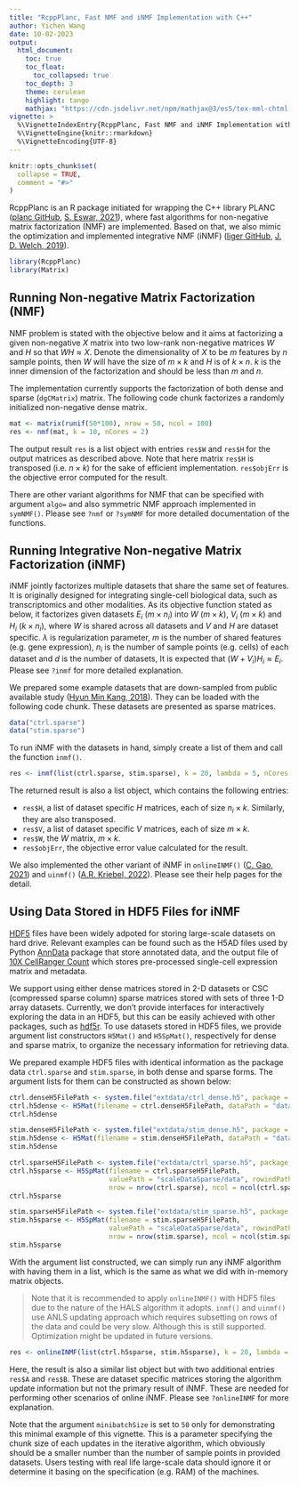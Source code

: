 ```yaml
---
title: "RcppPlanc, Fast NMF and iNMF Implementation with C++"
author: Yichen Wang
date: 10-02-2023
output:
  html_document:
    toc: true
    toc_float:
      toc_collapsed: true
    toc_depth: 3
    theme: cerulean
    highlight: tango
    mathjax: "https://cdn.jsdelivr.net/npm/mathjax@3/es5/tex-mml-chtml.js"
vignette: >
  %\VignetteIndexEntry{RcppPlanc, Fast NMF and iNMF Implementation with C++}
  %\VignetteEngine{knitr::rmarkdown}
  %\VignetteEncoding{UTF-8}
---
```


```r
knitr::opts_chunk$set(
  collapse = TRUE,
  comment = "#>"
)
```

RcppPlanc is an R package initiated for wrapping the C++ library PLANC ([planc GitHub](https://github.com/ramkikannan/planc), [S. Eswar, 2021](https://doi.org/10.1145/3432185)), where fast algorithms for non-negative matrix factorization (NMF) are implemented. Based on that, we also mimic the optimization and implemented integrative NMF (iNMF) ([liger GitHub](https://github.com/welch-lab/liger), [J. D. Welch, 2019](https://doi.org/10.1016/j.cell.2019.05.006)).

```r
library(RcppPlanc)
library(Matrix)
```

## Running Non-negative Matrix Factorization (NMF)

NMF problem is stated with the objective below and it aims at factorizing a given non-negative $X$ matrix into two low-rank non-negative matrices $W$ and $H$ so that $WH \approx X$. Denote the dimensionality of $X$ to be $m$ features by $n$ sample points, then $W$ will have the size of $m \times k$ and $H$ is of $k \times n$. $k$ is the inner dimension of the factorization and should be less than $m$ and $n$. 

\begin{align*}
\arg\min_{W\ge0,H\ge0}||X-WH||_F^2
\end{align*}

The implementation currently supports the factorization of both dense and sparse (`dgCMatrix`) matrix. The following code chunk factorizes a randomly initialized non-negative dense matrix. 

```r
mat <- matrix(runif(50*100), nrow = 50, ncol = 100)
res <- nmf(mat, k = 10, nCores = 2)
```

The output result `res` is a list object with entries `res$W` and `res$H` for the output matrices as described above. Note that here matrix `res$H` is transposed (i.e. $n \times k$) for the sake of efficient implementation. `res$objErr` is the objective error computed for the result.

There are other variant algorithms for NMF that can be specified with argument `algo=` and also symmetric NMF approach implemented in `symNMF()`. Please see `?nmf` or `?symNMF` for more detailed documentation of the functions.

## Running Integrative Non-negative Matrix Factorization (iNMF)

iNMF jointly factorizes multiple datasets that share the same set of features. It is originally designed for integrating single-cell biological data, such as transcriptomics and other modalities. As its objective function stated as below, it factorizes given datasets $E_i$ ($m \times n_i$) into $W$ ($m \times k$), $V_i$ ($m \times k$) and $H_i$ ($k \times n_i$), where $W$ is shared across all datasets and $V$ and $H$ are dataset specific. $\lambda$ is regularization parameter, $m$ is the number of shared features (e.g. gene expression), $n_i$ is the number of sample points (e.g. cells) of each dataset and $d$ is the number of datasets, It is expected that $(W+V_i)H_i \approx E_i$. Please see `?inmf` for more detailed explanation.

\begin{align*}
\arg\min_{H\ge0,W\ge0,V\ge0}\sum_{i}^{d}||E_i-(W+V_i)Hi||^2_F+\lambda\sum_{i}^{d}||V_iH_i||_F^2
\end{align*}

We prepared some example datasets that are down-sampled from public available study ([Hyun Min Kang, 2018](https://doi.org/10.1038/nbt.4042)). They can be loaded with the following code chunk. These datasets are presented as sparse matrices. 

```r
data("ctrl.sparse")
data("stim.sparse")
```

To run iNMF with the datasets in hand, simply create a list of them and call the function `inmf()`.

```r
res <- inmf(list(ctrl.sparse, stim.sparse), k = 20, lambda = 5, nCores = 2)
```

The returned result is also a list object, which contains the following entries:

- `res$H`, a list of dataset specific $H$ matrices, each of size $n_i \times k$. Similarly, they are also transposed.
- `res$V`, a list of dataset specific $V$ matrices, each of size $m \times k$.
- `res$W`, the $W$ matrix, $m \times k$.
- `res$objErr`, the objective error value calculated for the result.

We also implemented the other variant of iNMF in `onlineINMF()` ([C. Gao, 2021](https://doi.org/10.1038/s41587-021-00867-x)) and `uinmf()` ([A.R. Kriebel, 2022](https://doi.org/10.1038/s41467-022-28431-4)). Please see their help pages for the detail. 

## Using Data Stored in HDF5 Files for iNMF

[HDF5](https://www.hdfgroup.org/solutions/hdf5/) files have been widely adpoted for storing large-scale datasets on hard drive. Relevant examples can be found such as the H5AD files used by Python [AnnData](https://github.com/scverse/anndata) package that store annotated data, and the output file of [10X CellRanger Count](https://support.10xgenomics.com/single-cell-gene-expression/software/pipelines/latest/using/count) which stores pre-processed single-cell expression matrix and metadata. 

We support using either dense matrices stored in 2-D datasets or CSC (compressed sparse column) sparse matrices stored with sets of three 1-D array datasets. Currently, we don't provide interfaces for interactively exploring the data in an HDF5, but this can be easily achieved with other packages, such as [hdf5r](https://CRAN.R-project.org/package=hdf5r). To use datasets stored in HDF5 files, we provide argument list constructors `H5Mat()` and `H5SpMat()`, respectively for dense and sparse matrix, to organize the necessary information for retrieving data.

We prepared example HDF5 files with identical information as the package data `ctrl.sparse` and `stim.sparse`, in both dense and sparse forms. The argument lists for them can be constructed as shown below:

```r
ctrl.denseH5FilePath <- system.file("extdata/ctrl_dense.h5", package = "RcppPlanc")
ctrl.h5dense <- H5Mat(filename = ctrl.denseH5FilePath, dataPath = "data")
ctrl.h5dense

stim.denseH5FilePath <- system.file("extdata/stim_dense.h5", package = "RcppPlanc")
stim.h5dense <- H5Mat(filename = stim.denseH5FilePath, dataPath = "data")
stim.h5dense

ctrl.sparseH5FilePath <- system.file("extdata/ctrl_sparse.h5", package = "RcppPlanc")
ctrl.h5sparse <- H5SpMat(filename = ctrl.sparseH5FilePath, 
                         valuePath = "scaleDataSparse/data", rowindPath = "scaleDataSparse/indices", colptrPath = "scaleDataSparse/indptr",
                         nrow = nrow(ctrl.sparse), ncol = ncol(ctrl.sparse))
ctrl.h5sparse

stim.sparseH5FilePath <- system.file("extdata/stim_sparse.h5", package = "RcppPlanc")
stim.h5sparse <- H5SpMat(filename = stim.sparseH5FilePath,
                         valuePath = "scaleDataSparse/data", rowindPath = "scaleDataSparse/indices", colptrPath = "scaleDataSparse/indptr",
                         nrow = nrow(stim.sparse), ncol = ncol(stim.sparse))
stim.h5sparse
```

With the argument list constructed, we can simply run any iNMF algorithm with having them in a list, which is the same as what we did with in-memory matrix objects. 

>Note that it is recommended to apply `onlineINMF()` with HDF5 files due to the nature of the HALS algorithm it adopts. `inmf()` and `uinmf()` use ANLS updating approach which requires subsetting on rows of the data and could be very slow. Although this is still supported. Optimization might be updated in future versions.

```r
res <- onlineINMF(list(ctrl.h5sparse, stim.h5sparse), k = 20, lambda = 5, minibatchSize = 50, nCores = 2)
```

Here, the result is also a similar list object but with two additional entries `res$A` and `res$B`. These are dataset specific matrices storing the algorithm update information but not the primary result of iNMF. These are needed for performing other scenarios of online iNMF. Please see `?onlineINMF` for more explanation. 

Note that the argument `minibatchSize` is set to `50` only for demonstrating this minimal example of this vignette. This is a parameter specifying the chunk size of each updates in the iterative algorithm, which obviously should be a smaller number than the number of sample points in provided datasets. Users testing with real life large-scale data should ignore it or determine it basing on the specification (e.g. RAM) of the machines. 

\br
\br
